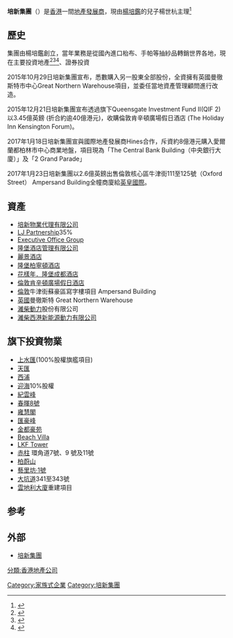 {{refimprove|time=2015-01-02T01:52:23+00:00}}
{{disputed|time=2020-01-12}}
'''培新集團'''（{{lang-en|Peterson Group}}）是[[香港|香港]]一間[[地產|地產]][[發展商|發展商]]，現由[[楊培鑑|楊培鑑]]的兒子楊世杭主理<ref>{{Cite web |url=http://hk.apple.nextmedia.com/financeestate/art/20110709/15414958 |title=舊樓尋寶拍檔楊世杭做中介獲利 |accessdate=2014-12-28 |archive-date=2016-03-04 |archive-url=https://web.archive.org/web/20160304142336/http://hk.apple.nextmedia.com/financeestate/art/20110709/15414958 |dead-url=no }}</ref>

==歷史==
集團由楊培鑑創立，當年業務是從國內進口枱布、手帕等抽紗品轉銷世界各地，現在主要投資地產<ref>{{Cite web |url=http://orientaldaily.on.cc/cnt/finance/20131122/00204_012.html |title=培新24億 英掃兩項目 |accessdate=2014-12-28 |archive-date=2019-10-17 |archive-url=https://web.archive.org/web/20191017225756/https://orientaldaily.on.cc/cnt/finance/20131122/00204_012.html |dead-url=no }}</ref><ref>{{Cite web |url=http://news.sina.com.hk/news/20140121/-19-3170859/1.html |title=培新「跳出香港」覓高回報物業 |access-date=2014-12-28 |archive-url=https://web.archive.org/web/20141228183038/http://news.sina.com.hk/news/20140121/-19-3170859/1.html |archive-date=2014-12-28 |dead-url=yes }}</ref><ref>{{Cite web |url=http://the-sun.on.cc/cnt/finance/20130823/00436_004.html |title=上水匯食肆樓層預租80% |accessdate=2015-01-02 |archive-date=2016-03-05 |archive-url=https://web.archive.org/web/20160305011514/http://the-sun.on.cc/cnt/finance/20130823/00436_004.html |dead-url=no }}</ref>、證券投資

2015年10月29日培新集團宣布，悉數購入另一股東全部股份，全資擁有英國曼徹斯特市中心Great Northern Warehouse項目，並委任當地資產管理顧問進行改造。

2015年12月21日培新集團宣布透過旗下Queensgate Investment Fund II(QIF 2)以3.45億英鎊 (折合約逾40億港元)，收購倫敦肯辛頓廣場假日酒店 (The Holiday Inn Kensington Forum)。

2017年1月18日培新集團宣與國際地產發展商Hines合作，斥資約8億港元購入愛爾蘭都柏林市中心商業地盤，項目現為「The Central Bank Building（中央銀行大廈）」及「2 Grand Parade」

2017年1月23日培新集團以2.6億英鎊出售倫敦核心區牛津街111至125號（Oxford Street） Ampersand Building全幢商廈給[[英皇國際|英皇國際]]。

==資產==
*[[培新物業代理有限公司|培新物業代理有限公司]]
*[[LJ_Partnership|LJ Partnership]]35% 
*[[Executive_Office_Group|Executive Office Group]]
*[[隆堡酒店管理有限公司|隆堡酒店管理有限公司]]
*[[麗景酒店|麗景酒店]] 
*[[隆堡柏寧頓酒店|隆堡柏寧頓酒店]]
*[[花樣年．隆堡成都酒店|花樣年．隆堡成都酒店]]
*[[倫敦肯辛頓廣場假日酒店|倫敦肯辛頓廣場假日酒店]]
*[[倫敦|倫敦]]牛津街蘇豪區寫字樓項目 Ampersand Building
*[[英國|英國]]曼徹斯特 Great Northern Warehouse
*[[濰柴動力|濰柴動力]]股份有限公司
*[[濰柴西港新能源動力有限公司|濰柴西港新能源動力有限公司]]

==旗下投資物業==
*[[上水匯|上水匯]](100%股權旗艦項目)
*[[天匯|天匯]]
*[[西浦|西浦]]
*[[迎海|迎海]]10%股權
*[[紀雲峰|紀雲峰]]
*[[春暉8號|春暉8號]]
*[[雍慧閣|雍慧閣]]
*[[匯豪峰|匯豪峰]]
*[[金都豪苑|金都豪苑]]
*[[Beach_Villa|Beach Villa]]
*[[LKF_Tower|LKF Tower]]
*[[赤柱|赤柱]] 環角道7號、9 號及11號
*[[柏蔚山|柏蔚山]]
*[[藝里坊‧1號|藝里坊‧1號]]
*[[大坑道|大坑道]]341至343號
*[[雲地利大廈|雲地利大廈]]重建項目

==参考==
{{refs}}
==外部==
*[http://www.petersonhk.com/ 培新集團] {{Wayback|url=http://www.petersonhk.com/ |date=20130623192320 }}

[[分類:香港地產公司|分類:香港地產公司]]
[[Category:家族式企業|Category:家族式企業]]
[[Category:培新集團|Category:培新集團]]